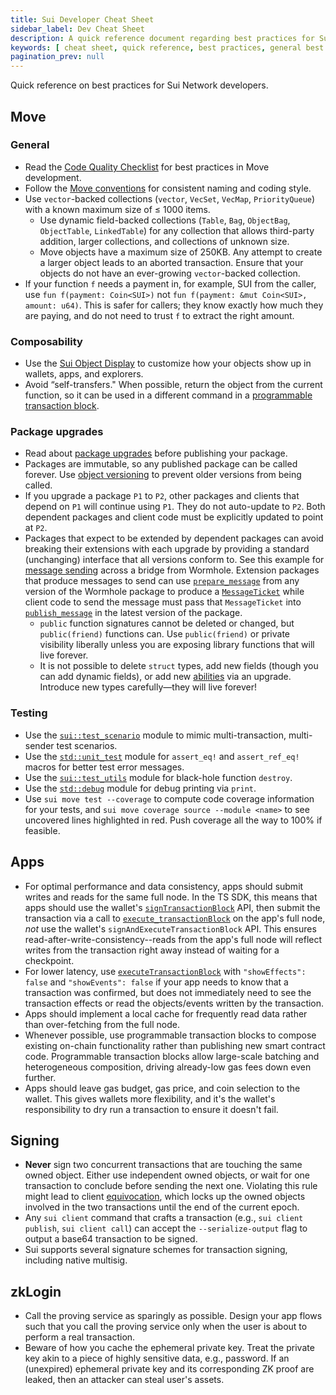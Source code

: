 ```yaml
---
title: Sui Developer Cheat Sheet
sidebar_label: Dev Cheat Sheet
description: A quick reference document regarding best practices for Sui developers.
keywords: [ cheat sheet, quick reference, best practices, general best practices, composability, testing, apps, signing, zklogin, app best practices, dev best practices, testing best practices, signing best practices ]
pagination_prev: null
---
```


Quick reference on best practices for Sui Network developers.

## Move

### General

- Read the [Code Quality Checklist](https://move-book.com/guides/code-quality-checklist/) for best practices in Move development.
- Follow the [Move conventions](/concepts/sui-move-concepts/conventions.mdx) for consistent naming and coding style.
- Use `vector`-backed collections (`vector`, `VecSet`, `VecMap`, `PriorityQueue`) with a known maximum size of ≤ 1000 items.
  - Use dynamic field-backed collections (`Table`, `Bag`, `ObjectBag`, `ObjectTable`, `LinkedTable`) for any collection that allows third-party addition, larger collections, and collections of unknown size.
  - Move objects have a maximum size of 250KB. Any attempt to create a larger object leads to an aborted transaction. Ensure that your objects do not have an ever-growing `vector`-backed collection.
- If your function `f` needs a payment in, for example, SUI from the caller, use `fun f(payment: Coin<SUI>)` not `fun f(payment: &mut Coin<SUI>, amount: u64)`. This is safer for callers; they know exactly how much they are paying, and do not need to trust `f` to extract the right amount.

### Composability

- Use the [Sui Object Display](https://move-book.com/programmability/display) to customize how your objects show up in wallets, apps, and explorers.
- Avoid “self-transfers." When possible, return the object from the current function, so it can be used in a different command in a [programmable transaction block](/guides/developer/sui-101/working-with-ptbs.mdx).

### Package upgrades

- Read about [package upgrades](../../concepts/sui-move-concepts/packages/upgrade.mdx) before publishing your package.
- Packages are immutable, so any published package can be called forever. Use [object versioning](../../concepts/sui-move-concepts/packages/upgrade.mdx#versioned-shared-objects) to prevent older versions from being called.
- If you upgrade a package `P1` to `P2`, other packages and clients that depend on `P1` will continue using `P1`. They do not auto-update to `P2`. Both dependent packages and client code must be explicitly updated to point at `P2`.
- Packages that expect to be extended by dependent packages can avoid breaking their extensions with each upgrade by providing a standard (unchanging) interface that all versions conform to. See this example for [message sending](https://github.com/wormhole-foundation/wormhole/blob/74dea3bf22f0e27628b432c3e9eac05c85786a99/sui/wormhole/sources/publish_message.move) across a bridge from Wormhole. Extension packages that produce messages to send can use [`prepare_message`](https://github.com/wormhole-foundation/wormhole/blob/74dea3bf22f0e27628b432c3e9eac05c85786a99/sui/wormhole/sources/publish_message.move#L68-L90) from any version of the Wormhole package to produce a [`MessageTicket`](https://github.com/wormhole-foundation/wormhole/blob/74dea3bf22f0e27628b432c3e9eac05c85786a99/sui/wormhole/sources/publish_message.move#L52-L66) while client code to send the message must pass that `MessageTicket` into [`publish_message`](https://github.com/wormhole-foundation/wormhole/blob/74dea3bf22f0e27628b432c3e9eac05c85786a99/sui/wormhole/sources/publish_message.move#L92-L152) in the latest version of the package.
  - `public` function signatures cannot be deleted or changed, but `public(friend)` functions can. Use `public(friend)` or private visibility liberally unless you are exposing library functions that will live forever.
  - It is not possible to delete `struct` types, add new fields (though you can add dynamic fields), or add new [abilities](https://move-book.com/reference/abilities) via an upgrade. Introduce new types carefully—they will live forever!

### Testing

- Use the [`sui::test_scenario`](https://github.com/MystenLabs/sui/blob/main/crates/sui-framework/packages/sui-framework/sources/test/test_scenario.move) module to mimic multi-transaction, multi-sender test scenarios.
- Use the [`std::unit_test`](https://github.com/MystenLabs/sui/blob/main/crates/sui-framework/packages/move-stdlib/sources/unit_test.move) module for `assert_eq!` and `assert_ref_eq!` macros for better test error messages.
- Use the [`sui::test_utils`](https://github.com/MystenLabs/sui/blob/main/crates/sui-framework/packages/sui-framework/sources/test/test_utils.move#L5) module for black-hole function `destroy`.
- Use the [`std::debug`](https://github.com/MystenLabs/sui/blob/main/crates/sui-framework/packages/move-stdlib/sources/debug.move) module for debug printing via `print`.
- Use `sui move test --coverage` to compute code coverage information for your tests, and `sui move coverage source --module <name>` to see uncovered lines highlighted in red. Push coverage all the way to 100% if feasible.

## Apps

- For optimal performance and data consistency, apps should submit writes and reads for the same full node. In the TS SDK, this means that apps should use the wallet's [`signTransactionBlock`](https://sdk.mystenlabs.com/dapp-kit) API, then submit the transaction via a call to [`execute_transactionBlock`](/references/sui-api/sui-graphql/beta/reference/operations/mutations/execute-transaction.mdx) on the app's full node, _not_ use the wallet's `signAndExecuteTransactionBlock` API. This ensures read-after-write-consistency--reads from the app's full node will reflect writes from the transaction right away instead of waiting for a checkpoint.
- For lower latency, use [`executeTransactionBlock`](/references/sui-api/sui-graphql/beta/reference/operations/mutations/execute-transaction.mdx) with `"showEffects": false` and `"showEvents": false` if your app needs to know that a transaction was confirmed, but does not immediately need to see the transaction effects or read the objects/events written by the transaction.
- Apps should implement a local cache for frequently read data rather than over-fetching from the full node.
- Whenever possible, use programmable transaction blocks to compose existing on-chain functionality rather than publishing new smart contract code. Programmable transaction blocks allow large-scale batching and heterogeneous composition, driving already-low gas fees down even further.
- Apps should leave gas budget, gas price, and coin selection to the wallet. This gives wallets more flexibility, and it's the wallet's responsibility to dry run a transaction to ensure it doesn't fail.

## Signing

- **Never** sign two concurrent transactions that are touching the same owned object. Either use independent owned objects, or wait for one transaction to conclude before sending the next one. Violating this rule might lead to client [equivocation](/references/sui-glossary.mdx#equivocation), which locks up the owned objects involved in the two transactions until the end of the current epoch.
- Any `sui client` command that crafts a transaction (e.g., `sui client publish`, `sui client call`) can accept the `--serialize-output` flag to output a base64 transaction to be signed.
- Sui supports several signature schemes for transaction signing, including native multisig.

## zkLogin

- Call the proving service as sparingly as possible. Design your app flows such that you call the proving service only when the user is about to perform a real transaction.
- Beware of how you cache the ephemeral private key. Treat the private key akin to a piece of highly sensitive data, e.g., password. If an (unexpired) ephemeral private key and its corresponding ZK proof are leaked, then an attacker can steal user's assets.
